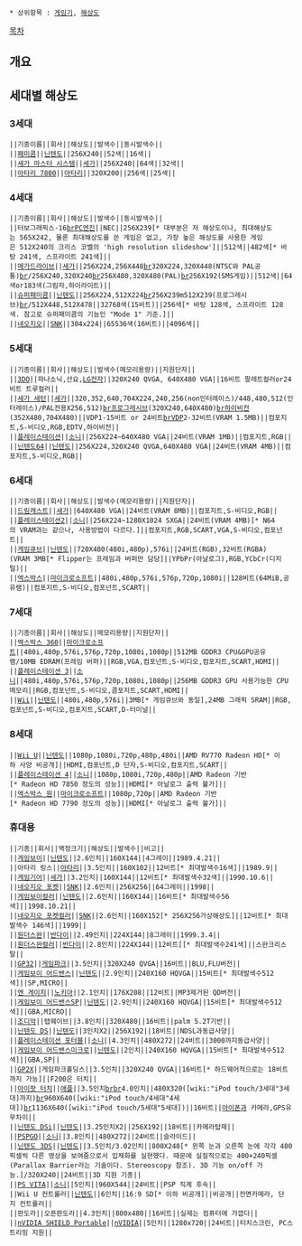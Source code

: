  * 상위항목 : [[게임기]], [[해상도]]

[[목차]]
== 개요 ==

== 세대별 해상도 ==
=== 3세대 ===
 ||기종이름||회사||해상도||발색수||동시발색수||
 ||[[패미콤]]||[[닌텐도]]||256X240||52색||16색||
 ||[[세가 마스터 시스템]]||[[세가]]||256X240||64색||32색||
 ||[[아타리 7800]]||[[아타리]]||320X200||256색||25색||
=== 4세대 ===
 ||기종이름||회사||해상도||발색수||동시발색수||
 ||터보그래픽스-16[[br]][[PC엔진]]||NEC||256X239[* 대부분은 저 해상도이나, 최대해상도는 565X242, 물론 최대해상도를 쓴 게임은 없고, 가장 높은 해상도를 사용한 게임은 512X240의 크리스 코벨의 'high resolution slideshow']||512색||482색[* 바탕 241색, 스프라이트 241색]||
 ||[[메가드라이브]]||[[세가]]||256X224,256X448[[br]]320X224,320X448(NTSC와 PAL공통)[[br]]/256X240,320X240[[br]]256X480,320X480(PAL)[[br]]256X192(SMS게임)||512색||64색or183색(그림자,하이라이트)||
 ||[[슈퍼패미콤]]||[[닌텐도]]||256X224,512X224[[br]]256X239m512X239(프로그레시브)[[br]]/512X448,512X478||32768색(15비트)||256색[* 바탕 128색, 스프라이트 128색. 참고로 슈퍼패미콤의 기능인 "Mode 1" 기준.]||
 ||[[네오지오]]||[[SNK]]||304x224||65536색(16비트)||4096색||
=== 5세대 ===
 ||기종이름||회사||해상도||발색수(메모리용량)||지원단자||
 ||[[3DO]]||파나소닉,산요,[[LG전자]]||320X240 QVGA, 640X480 VGA||16비트 팔레트컬러or24비트 트루컬러||
 ||[[세가 새턴]]||[[세가]]||320,352,640,704X224,240,256(non인터레이스)/448,480,512(인터레이스)/PAL전용X256,512)[[br]]프로그레시브(320X240,640X480)[[br]]하이비전(352X480,704X480)||VDP1-15비트 or 24비트[[br]]VDP2-32비트(VRAM 1.5MB)||컴포지트,S-비디오,RGB,EDTV,하이비전||
 ||[[플레이스테이션]]||[[소니]]||256X224~640X480 VGA||24비트(VRAM 1MB)||컴포지트,RGB||
 ||[[닌텐도64]]||[[닌텐도]]||256X224,320X240 QVGA,640X480 VGA||24비트(VRAM 4MB)||컴포지트,S-비디오,RGB||
=== 6세대 ===
 ||기종이름||회사||해상도||발색수(메모리용량)||지원단자||
 ||[[드림캐스트]]||[[세가]]||640X480 VGA||24비트(VRAM 8MB)||컴포지트,S-비디오,RGB||
 ||[[플레이스테이션2]]||[[소니]]||256X224~1280X1024 SXGA||24비트(VRAM 4MB)[* N64의 VRAM과는 같으나, 사용방법이 다르다.]||컴포지트,RGB,SCART,VGA,S-비디오,컴포넌트||
 ||[[게임큐브]]||[[닌텐도]]||720X480(480i,480p),576i||24비트(RGB),32비트(RGBA)(VRAM 3MB[* Flipper는 프레임과 버퍼만 담당]||YPbPr(아날로그),RGB,YCbCr(디지털)||
 ||[[엑스박스]]||[[마이크로소프트]]||480i,480p,576i,576p,720p,1080i||128비트(64MiB,공유램)||컴포지트,S-비디오,컴포넌트,SCART||
=== 7세대 ===
 ||기종이름||회사||해상도||메모리용량||지원단자||
 ||[[엑스박스 360]]||[[마이크로소프트]]||480i,480p,576i,576p,720p,1080i,1080p||512MB GDDR3 CPU&GPU공유램/10MB EDRAM(프레임 버퍼)||RGB,VGA,컴포넌트,S-비디오,컴포지트,SCART,HDMI||
 ||[[플레이스테이션 3]]||[[소니]]||480i,480p,576i,576p,720p,1080i,1080p||256MB GDDR3 GPU 사용가능한 CPU메모리||RGB,컴포넌트,S-비디오,콤포지트,SCART,HDMI||
 ||[[Wii]]||[[닌텐도]]||480i,480p,576i||3MB[* 게임큐브와 동일],24MB 그래픽 SRAM||RGB,컴포넌트,S-비디오,컴포지트,SCART,D-터미널||
=== 8세대 ===
 ||[[Wii U]]||[[닌텐도]]||1080p,1080i,720p,480p,480i||AMD RV770 Radeon HD[* 이하 사양 비공개]||HDMI,컴포넌트,D 단자,S-비디오,컴포지트,SCART||
 ||[[플레이스테이션 4]]||[[소니]]||1080p,1080i,720p,480p||AMD Radeon 기반[* Radeon HD 7850 정도의 성능]||HDMI[* 아날로그 출력 불가]||
 ||[[엑스박스 원]]||[[마이크로소프트]]||1080p,720p||AMD Radeon 기반[* Radeon HD 7790 정도의 성능]||HDMI[* 아날로그 출력 불가]||
=== 휴대용 ===
 ||기종||회사||액정크기||해상도||발색수||비고||
 ||[[게임보이]]||[[닌텐도]]||2.6인치||160X144||4그레이||1989.4.21||
 ||아타리 링스||[[아타리]]||3.5인치||160X102||12비트[* 최대발색수16색]||1989.9||
 ||[[게임기어]]||[[세가]]||3.2인치||160X144||12비트[* 최대발색수32색]||1990.10.6||
 ||[[네오지오 포켓]]||[[SNK]]||2.6인치||256X256||64그레이||1998||
 ||[[게임보이]]컬러||[[닌텐도]]||2.6인치||160X144||16비트[* 최대발색수56색]||1998.10.21||
 ||[[네오지오 포켓]]컬러||[[SNK]]||2.6인치||160X152[* 256X256가상해상도]||12비트[* 최대발색수 146색]||1999||
 ||[[원더스완]]||[[반다이]]||2.49인치||224X144||8그레이||1999.3.4||
 ||[[원더스완]]컬러||[[반다이]]||2.8인치||224X144||12비트[[* 최대발색수241색]||스완크리스탈||
 ||[[GP32]]||[[게임파크]]||3.5인치||320X240 QVGA||16비트||BLU,FLU버전||
 ||[[게임보이 어드밴스]]||[[닌텐도]]||2.9인치||240X160 HQVGA||15비트[* 최대발색수512색]||SP,MICRO||
 ||[[엔 게이지]]||[[노키아]]||2.1인치||176X208||12비트||MP3제거된 QD버전||
 ||[[게임보이 어드밴스]]SP||[[닌텐도]]||2.9인치||240X160 HQVGA||15비트[* 최대발색수512색]||GBA,MICRO||
 ||[[조디악]]||탭웨이브||3.8인치||320X480||16비트||palm 5.2T기반||
 ||[[닌텐도 DS]]||[[닌텐도]]||3인치X2||256X192||18비트||NDSL과동급사양||
 ||[[플레이스테이션 포터블]]||[[소니]]||4.3인치||480X272||24비트||3000까지동급사양||
 ||[[게임보이 어드밴스]]미크로||[[닌텐도]]||2인치||240X160 HQVGA||15비트[* 최대발색수512색]||GBA,SP||
 ||[[GP2X]]||게임파크홀딩스||3.5인치||320X240 QVGA||16비트[* 하드웨어적으로는 18비트까지 가능]||F200은 터치||
 ||[[아이팟 터치]]||[[애플]]||3.5인치[[br]][[br]]4.0인치||480X320([wiki:"iPod touch/3세대"3세대]까지)[[br]]960X640([wiki:"iPod touch/4세대"4세대])[[br]]1136X640([wiki:"iPod touch/5세대"5세대])||16비트||[[아이폰]]과 카메라,GPS유무차이||
 ||[[닌텐도 DS]]i||[[닌텐도]]||3.25인치X2||256X192||18비트||카메라탑재||
 ||[[PSP]]GO||[[소니]]||3.8인치||480X272||24비트||슬라이드||
 ||[[닌텐도 3DS]]||[[닌텐도]]||3.5인치/3.02인치||800X240[* 왼쪽 눈과 오른쪽 눈에 각각 400픽셀씩 다른 영상을 보여줌으로서 입체화를 실현했다. 때문에 실질적으로는 400×240픽셀(Parallax Barrier라는 기술이다. Stereoscopy 참조). 3D 기능 on/off 가능.]/320X240||24비트||3D 지원 기종||
 ||[[PS VITA]]||[[소니]]||5인치||960X544||24비트||PSP 직계 후속||
 ||Wii U 컨트롤러||[[닌텐도]]||6인치||16:9 SD[* 이하 비공개]||비공개||전면카메라, 단지 컨트롤러||
 ||판도라||오픈판도라||4.3인치||800x480||16비트||실제는 컴퓨터에 가깝다||
 ||[[nVIDIA SHIELD Portable]]||[[nVIDIA]]||5인치||1280x720||24비트||터치스크린, PC스트리밍 지원||
